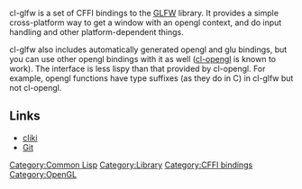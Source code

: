 cl-glfw is a set of CFFI bindings to the [http://www.glfw.org GLFW] library. It provides a simple cross-platform way to get a window with an opengl context, and do input handling and other platform-dependent things. 

cl-glfw also includes automatically generated opengl and glu bindings, but you can use other opengl bindings with it as well ([[cl-opengl]] is known to work). The interface is less lispy than that provided by cl-opengl. For example, opengl functions have type suffixes (as they do in C) in cl-glfw but not cl-opengl.

== Links == 

* [http://www.cliki.net/CL-GLFW cliki]
* [http://repo.or.cz/w/cl-glfw.git Git]

[[Category:Common Lisp]]
[[Category:Library]]
[[Category:CFFI bindings]]
[[Category:OpenGL]]